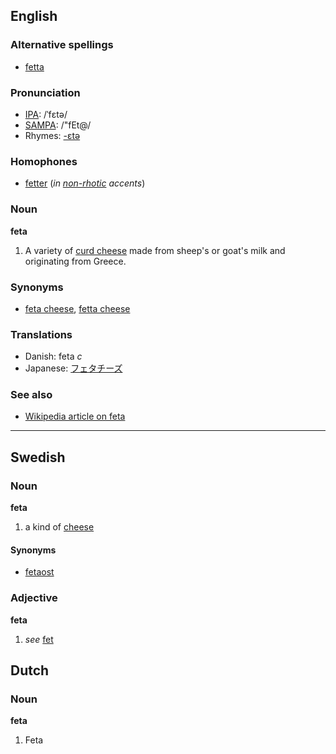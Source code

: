 ==English==

===Alternative spellings===
*[[fetta]]

===Pronunciation===
*[[IPA]]: /ˈfɛtə/
*[[SAMPA]]: /"fEt@/
*Rhymes: [[Rhymes:English:-ɛtə|-ɛtə]]

===Homophones===
*[[fetter]] (''in [[non-rhotic]] accents'')

===Noun===
'''feta'''

# A variety of [[curd cheese]] made from sheep's or goat's milk and originating from Greece.

===Synonyms===
*[[feta cheese]], [[fetta cheese]]

===Translations===
*Danish: feta ''c''
*Japanese: [[フェタチーズ]]

===See also===
*[[w:feta cheese|Wikipedia article on feta]]

----
==Swedish==
===Noun===
'''feta'''

# a kind of [[cheese]]

====Synonyms====
*[[fetaost]]

===Adjective===
'''feta'''

#''see'' [[fet]]

==Dutch==
===Noun===
'''feta'''

# Feta